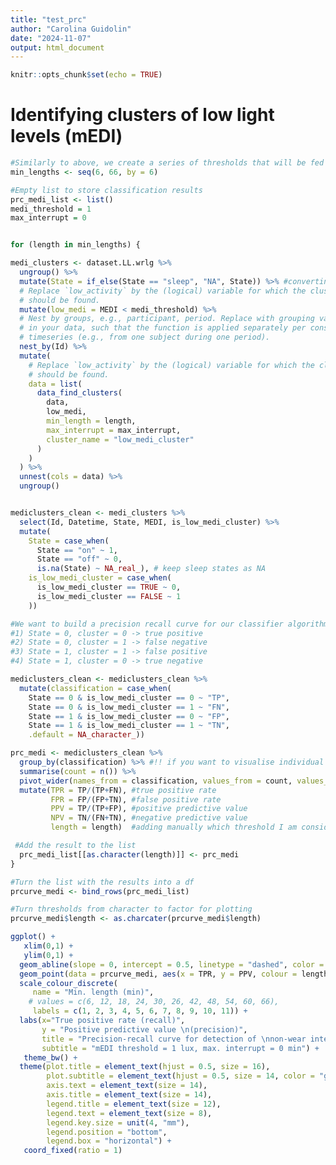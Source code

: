 ---
title: "test_prc"
author: "Carolina Guidolin"
date: "2024-11-07"
output: html_document
---

```{r setup, include=FALSE}
knitr::opts_chunk$set(echo = TRUE)
```


# Identifying clusters of low light levels (mEDI)
```{r}
#Similarly to above, we create a series of thresholds that will be fed into the function and be used to build the prc 
min_lengths <- seq(6, 66, by = 6)

#Empty list to store classification results
prc_medi_list <- list()
medi_threshold = 1 
max_interrupt = 0 


for (length in min_lengths) {

medi_clusters <- dataset.LL.wrlg %>%
  ungroup() %>%
  mutate(State = if_else(State == "sleep", "NA", State)) %>% #converting all sleep values to NAs, since we do not want to use these for our classification 
  # Replace `low_activity` by the (logical) variable for which the clusters 
  # should be found.
  mutate(low_medi = MEDI < medi_threshold) %>% 
  # Nest by groups, e.g., participant, period. Replace with grouping variables 
  # in your data, such that the function is applied separately per consecutive 
  # timeseries (e.g., from one subject during one period).
  nest_by(Id) %>% 
  mutate(
    # Replace `low_activity` by the (logical) variable for which the clusters 
    # should be found.
    data = list(
      data_find_clusters(
        data, 
        low_medi, 
        min_length = length, 
        max_interrupt = max_interrupt, 
        cluster_name = "low_medi_cluster"
      )
    )
  ) %>%
  unnest(cols = data) %>%
  ungroup()


mediclusters_clean <- medi_clusters %>%
  select(Id, Datetime, State, MEDI, is_low_medi_cluster) %>%
  mutate(
    State = case_when(
      State == "on" ~ 1, 
      State == "off" ~ 0,
      is.na(State) ~ NA_real_), # keep sleep states as NA 
    is_low_medi_cluster = case_when(
      is_low_medi_cluster == TRUE ~ 0,
      is_low_medi_cluster == FALSE ~ 1
    )) 

#We want to build a precision recall curve for our classifier algorithm, which, based o our "Ground truth", i.e. the wear log state values (on = 1 and off = 1), classifies the performance of our algorithm for detecting non-wear as follows:
#1) State = 0, cluster = 0 -> true positive
#2) State = 0, cluster = 1 -> false negative
#3) State = 1, cluster = 1 -> false positive
#4) State = 1, cluster = 0 -> true negative

mediclusters_clean <- mediclusters_clean %>%
  mutate(classification = case_when(
    State == 0 & is_low_medi_cluster == 0 ~ "TP",
    State == 0 & is_low_medi_cluster == 1 ~ "FN",
    State == 1 & is_low_medi_cluster == 0 ~ "FP",
    State == 1 & is_low_medi_cluster == 1 ~ "TN",
    .default = NA_character_))

prc_medi <- mediclusters_clean %>%
  group_by(classification) %>% #!! if you want to visualise individual PRC, then you have to group_by(Id, classification). Else, only group_by(classification)
  summarise(count = n()) %>%
  pivot_wider(names_from = classification, values_from = count, values_fill = list(count=0)) %>%
  mutate(TPR = TP/(TP+FN), #true positive rate
         FPR = FP/(FP+TN), #false positive rate
         PPV = TP/(TP+FP), #positive predictive value
         NPV = TN/(FN+TN), #negative predictive value
         length = length)  #adding manually which threshold I am considering here 

 #Add the result to the list
  prc_medi_list[[as.character(length)]] <- prc_medi
}

#Turn the list with the results into a df 
prcurve_medi <- bind_rows(prc_medi_list)

#Turn thresholds from character to factor for plotting
prcurve_medi$length <- as.charcater(prcurve_medi$length)

```


```{r}
ggplot() +
   xlim(0,1) + 
   ylim(0,1) +
  geom_abline(slope = 0, intercept = 0.5, linetype = "dashed", color = "darkgrey") + #add a flat line which represents a baseline classifier
  geom_point(data = prcurve_medi, aes(x = TPR, y = PPV, colour = length)) +
  scale_colour_discrete(
     name = "Min. length (min)",
    # values = c(6, 12, 18, 24, 30, 26, 42, 48, 54, 60, 66),
     labels = c(1, 2, 3, 4, 5, 6, 7, 8, 9, 10, 11)) +
  labs(x="True positive rate (recall)",
       y = "Positive predictive value \n(precision)",
       title = "Precision-recall curve for detection of \nnon-wear intervals based on min. length",
       subtitle = "mEDI threshold = 1 lux, max. interrupt = 0 min") +
   theme_bw() +
  theme(plot.title = element_text(hjust = 0.5, size = 16),
        plot.subtitle = element_text(hjust = 0.5, size = 14, color = "grey33"),
        axis.text = element_text(size = 14),
        axis.title = element_text(size = 14),
        legend.title = element_text(size = 12),
        legend.text = element_text(size = 8),
        legend.key.size = unit(4, "mm"),
        legend.position = "bottom",
        legend.box = "horizontal") +
   coord_fixed(ratio = 1)
```


